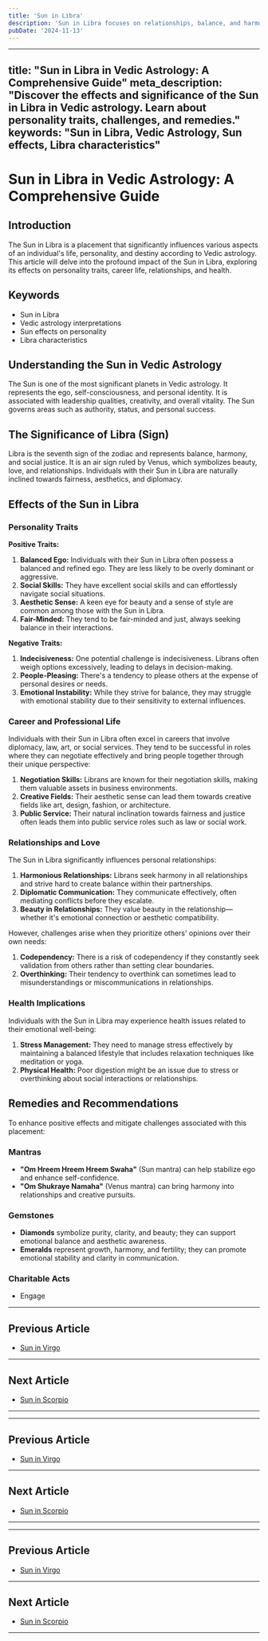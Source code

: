 ```yaml
---
title: 'Sun in Libra'
description: 'Sun in Libra focuses on relationships, balance, and harmony. These individuals seek fairness, are diplomatic, and appreciate aesthetics and beauty. in Vedic Astrology'
pubDate: '2024-11-13'
---
```


---
title: "Sun in Libra in Vedic Astrology: A Comprehensive Guide"
meta_description: "Discover the effects and significance of the Sun in Libra in Vedic astrology. Learn about personality traits, challenges, and remedies."
keywords: "Sun in Libra, Vedic Astrology, Sun effects, Libra characteristics"
---

# Sun in Libra in Vedic Astrology: A Comprehensive Guide

## Introduction

The Sun in Libra is a placement that significantly influences various aspects of an individual's life, personality, and destiny according to Vedic astrology. This article will delve into the profound impact of the Sun in Libra, exploring its effects on personality traits, career life, relationships, and health.

## Keywords

- Sun in Libra
- Vedic astrology interpretations
- Sun effects on personality
- Libra characteristics

## Understanding the Sun in Vedic Astrology

The Sun is one of the most significant planets in Vedic astrology. It represents the ego, self-consciousness, and personal identity. It is associated with leadership qualities, creativity, and overall vitality. The Sun governs areas such as authority, status, and personal success.

## The Significance of Libra (Sign)

Libra is the seventh sign of the zodiac and represents balance, harmony, and social justice. It is an air sign ruled by Venus, which symbolizes beauty, love, and relationships. Individuals with their Sun in Libra are naturally inclined towards fairness, aesthetics, and diplomacy.

## Effects of the Sun in Libra

### Personality Traits

**Positive Traits:**
1. **Balanced Ego:** Individuals with their Sun in Libra often possess a balanced and refined ego. They are less likely to be overly dominant or aggressive.
2. **Social Skills:** They have excellent social skills and can effortlessly navigate social situations.
3. **Aesthetic Sense:** A keen eye for beauty and a sense of style are common among those with the Sun in Libra.
4. **Fair-Minded:** They tend to be fair-minded and just, always seeking balance in their interactions.

**Negative Traits:**
1. **Indecisiveness:** One potential challenge is indecisiveness. Librans often weigh options excessively, leading to delays in decision-making.
2. **People-Pleasing:** There's a tendency to please others at the expense of personal desires or needs.
3. **Emotional Instability:** While they strive for balance, they may struggle with emotional stability due to their sensitivity to external influences.

### Career and Professional Life

Individuals with their Sun in Libra often excel in careers that involve diplomacy, law, art, or social services. They tend to be successful in roles where they can negotiate effectively and bring people together through their unique perspective:

1. **Negotiation Skills:** Librans are known for their negotiation skills, making them valuable assets in business environments.
2. **Creative Fields:** Their aesthetic sense can lead them towards creative fields like art, design, fashion, or architecture.
3. **Public Service:** Their natural inclination towards fairness and justice often leads them into public service roles such as law or social work.

### Relationships and Love

The Sun in Libra significantly influences personal relationships:

1. **Harmonious Relationships:** Librans seek harmony in all relationships and strive hard to create balance within their partnerships.
2. **Diplomatic Communication:** They communicate effectively, often mediating conflicts before they escalate.
3. **Beauty in Relationships:** They value beauty in the relationship—whether it's emotional connection or aesthetic compatibility.

However, challenges arise when they prioritize others' opinions over their own needs:

1. **Codependency:** There is a risk of codependency if they constantly seek validation from others rather than setting clear boundaries.
2. **Overthinking:** Their tendency to overthink can sometimes lead to misunderstandings or miscommunications in relationships.

### Health Implications

Individuals with the Sun in Libra may experience health issues related to their emotional well-being:

1. **Stress Management:** They need to manage stress effectively by maintaining a balanced lifestyle that includes relaxation techniques like meditation or yoga.
2. **Physical Health:** Poor digestion might be an issue due to stress or overthinking about social interactions or relationships.

## Remedies and Recommendations

To enhance positive effects and mitigate challenges associated with this placement:

### Mantras

- **"Om Hreem Hreem Hreem Swaha"** (Sun mantra) can help stabilize ego and enhance self-confidence.
- **"Om Shukraye Namaha"** (Venus mantra) can bring harmony into relationships and creative pursuits.

### Gemstones

- **Diamonds** symbolize purity, clarity, and beauty; they can support emotional balance and aesthetic awareness.
- **Emeralds** represent growth, harmony, and fertility; they can promote emotional stability and clarity in communication.

### Charitable Acts

- Engage
---

## Previous Article
- [Sun in Virgo](/blogs-md/0801_Sun_in_Rashi/080106_Sun_in_Virgo.mdx)

---

## Next Article
- [Sun in Scorpio](/blogs-md/0801_Sun_in_Rashi/080108_Sun_in_Scorpio.mdx)

---
---

## Previous Article
- [Sun in Virgo](080106_Sun_in_Virgo.mdx)

---

## Next Article
- [Sun in Scorpio](080108_Sun_in_Scorpio.mdx)

---
---

## Previous Article
- [Sun in Virgo](080106_Sun_in_Virgo.mdx)

---

## Next Article
- [Sun in Scorpio](080108_Sun_in_Scorpio.mdx)

---
